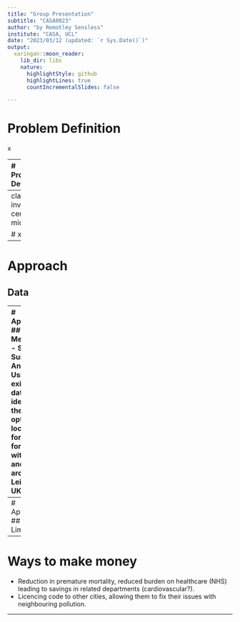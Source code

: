 ```yaml
---
title: "Group Presentation"
subtitle: "CASA0023"
author: "by Remotley Sensless"
institute: "CASA, UCL"
date: "2023/03/12 (updated: `r Sys.Date()`)"
output:
  xaringan::moon_reader:
    lib_dir: libs
    nature:
      highlightStyle: github
      highlightLines: true
      countIncrementalSlides: false

---
```

# Problem Definition

x

---
# Problem Definition


y



---
class: inverse, center, middle

# x 


---
# Approach
## Data


---
# Approach
## Methods - Site Suitablity Analysis
Using existing data to identify the optimal locations for future forests within and around Leicester, UK. 

.pull-left[

```r
DiagrammeR::grViz("digraph {
  
graph[layout = dot, rankdir = LR]

a [label = 'Suitable Site', shape = square, fillcolor = Black]
b [label = 'Prevlaining Wind Direction']
c [label = 'Pollution Concentration']
d [label = 'Existing infrastructure']


{b c d} -> a
}")
```
]

.pull-right[
```r
knitr::include_graphics('https://desktop.arcgis.com/en/arcmap/latest/extensions/spatial-analyst/solving-problems/GUID-C57C976E-7622-4815-BE51-74F31F3A16C9-web.png')
```


Image credit: [ArcGIS](https://desktop.arcgis.com/en/arcmap/latest/extensions/spatial-analyst/solving-problems/GUID-C57C976E-7622-4815-BE51-74F31F3A16C9-web.png)

]

---
# Approach
## Limitation


---
# Ways to make money
- Reduction in premature mortality, reduced burden on healthcare (NHS) leading to savings in related departments (cardiovascular?).
- Licencing code to other cities, allowing them to fix their issues with neighbouring pollution. 

---